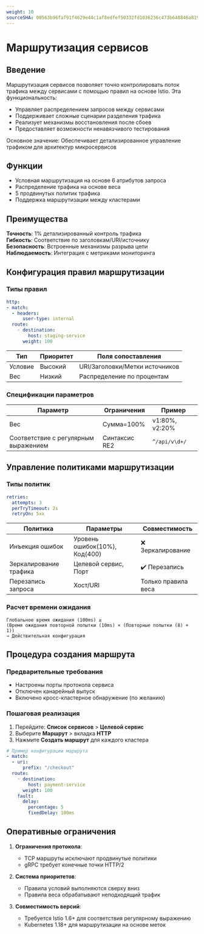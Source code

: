 ```yaml
---
weight: 10
sourceSHA: 00563b96faf91f4629e44c1af8edfef50332fd1036236c473b648846a8199d26
---
```


# Маршрутизация сервисов

## Введение

Маршрутизация сервисов позволяет точно контролировать поток трафика между сервисами с помощью правил на основе Istio. Эта функциональность:

- Управляет распределением запросов между сервисами
- Поддерживает сложные сценарии разделения трафика
- Реализует механизмы восстановления после сбоев
- Предоставляет возможности ненавязчивого тестирования

Основное значение: Обеспечивает детализированное управление трафиком для архитектур микросервисов

## Функции

- Условная маршрутизация на основе 6 атрибутов запроса
- Распределение трафика на основе веса
- 5 продвинутых политик трафика
- Поддержка маршрутизации между кластерами

## Преимущества

**Точность**: 1% детализированный контроль трафика  
**Гибкость**: Соответствие по заголовкам/URI/источнику  
**Безопасность**: Встроенные механизмы разрыва цепи  
**Наблюдаемость**: Интеграция с метриками мониторинга  

## Конфигурация правил маршрутизации

### Типы правил

```yaml
http:
- match:
  - headers:
      user-type: internal
  route:
    ◦ destination:
        host: staging-service
      weight: 100
```

| Тип       | Приоритет | Поля сопоставления       |
| --------- | -------- | ------------------------- |
| Условие   | Высокий  | URI/Заголовки/Метки источников |
| Вес       | Низкий   | Распределение по процентам |

### Спецификации параметров

| Параметр   | Ограничения  | Пример          |
| -----------| ------------ | --------------- |
| Вес        | Сумма=100%   | v1:80%, v2:20%  |
| Соответствие с регулярным выражением | Синтаксис RE2 | `^/api/v\d+/`  |

## Управление политиками маршрутизации

### Типы политик

```yaml
retries:
  attempts: 3
  perTryTimeout: 2s
  retryOn: 5xx
```

| Политика          | Параметры                   | Совместимость    |
| ------------------| --------------------------- | ----------------- |
| Инъекция ошибок   | Уровень ошибок(10%), Код(400) | ❌ Зеркалирование   |
| Зеркалирование трафика | Целевой сервис, Порт       | ✔️ Перезапись     |
| Перезапись запроса | Хост/URI                   | Только правила веса |

### Расчет времени ожидания

```
Глобальное время ожидания (100ms) ≥
(Время ожидания повторной попытки (10ms) × (Повторные попытки (8) + 1))
→ Действительная конфигурация
```

## Процедура создания маршрута

### Предварительные требования

- Настроены порты протокола сервиса
- Отключен канарейный выпуск
- Включено кросс-кластерное обнаружение (по желанию)

### Пошаговая реализация

1. Перейдите: **Список сервисов** > **Целевой сервис**
2. Выберите **Маршрут** > вкладка **HTTP**
3. Нажмите **Создать маршрут** для каждого кластера

```yaml
# Пример конфигурации маршрута
- match:
  - uri:
      prefix: "/checkout"
  route:
    ◦ destination:
        host: payment-service
      weight: 100
    fault:
      delay:
        percentage: 5
        fixedDelay: 100ms
```

## Оперативные ограничения

1. **Ограничения протокола**:
   - TCP маршруты исключают продвинутые политики
   - gRPC требует конечные точки HTTP/2

2. **Система приоритетов**:
   - Правила условий выполняются сверху вниз
   - Правила веса обрабатывают неподходящий трафик

3. **Совместимость версий**:
   - Требуется Istio 1.6+ для соответствия регулярному выражению
   - Kubernetes 1.18+ для маршрутизации на основе меток
